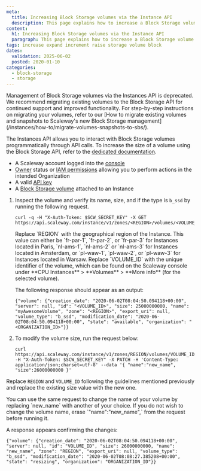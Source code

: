 ```yaml
---
meta:
  title: Increasing Block Storage volumes via the Instance API
  description: This page explains how to increase a Block Storage volume using the Scaleway API.
content:
  h1: Increasing Block Storage volumes via the Instance API
  paragraph: This page explains how to increase a Block Storage volume
tags: increase expand increment raise storage volume block
dates:
  validation: 2025-06-02
  posted: 2020-01-10
categories:
  - block-storage
  - storage
---
```



<Message type="important">
  Management of Block Storage volumes via the Instances API is deprecated. We recommend migrating existing volumes to the Block Storage API for continued support and improved functionality. For step-by-step instructions on migrating your volumes, refer to our [How to migrate existing volumes and snapshots to Scaleway's new Block Storage management](/instances/how-to/migrate-volumes-snapshots-to-sbs/).
</Message>

The Instances API allows you to interact with Block Storage volumes programmatically through API calls. To increase the size of a volume using the Block Storage API, refer to the [dedicated documentation](/block-storage/api-cli/increasing-volume-size/).

<Requirements />

- A Scaleway account logged into the [console](https://console.scaleway.com)
- [Owner](/iam/concepts/#owner) status or [IAM permissions](/iam/concepts/#permission) allowing you to perform actions in the intended Organization
- A valid [API key](/iam/how-to/create-api-keys/)
- A [Block Storage volume](/instances/api-cli/creating-a-volume/) attached to an Instance


1. Inspect the volume and verify its name, size, and if the type is `b_ssd` by running the following request.
    ```
    curl -q -H "X-Auth-Token: $SCW_SECRET_KEY" -X GET https://api.scaleway.com/instance/v1/zones/<REGION>/volumes/<VOLUME_ID>
    ```

    <Message type="note">
      Replace `REGION` with the geographical region of the Instance. This value can either be `fr-par-1`, `fr-par-2`, or  `fr-par-3` for Instances located in Paris, `nl-ams-1`, `nl-ams-2` or `nl-ams-3` for Instances located in Amsterdam, or `pl-waw-1`, `pl-waw-2`, or `pl-waw-3` for Instances located in Warsaw. Replace `VOLUME_ID` with the unique identifier of the volume, which can be found on the Scaleway console under **CPU Instances** > **Volumes** > **More info** (for the selected volume).
    </Message>

    The following response should appear as an output:

    ```
    {"volume": {"creation_date": "2020-06-02T08:04:50.094118+00:00", "server": null, "id": "<VOLUME_ID>", "size": 25000000000, "name": "myAwesomeVolume", "zone": "<REGION>", "export_uri": null, "volume_type": "b_ssd", "modification_date": "2020-06-02T08:04:50.094118+00:00", "state": "available", "organization": "<ORGANIZATION_ID>"}}
    ```
2. To modify the volume size, run the request below:
    ```
    curl https://api.scaleway.com/instance/v1/zones/REGION/volumes/VOLUME_ID -H "X-Auth-Token: $SCW_SECRET_KEY" -X PATCH -H 'Content-Type: application/json;charset=utf-8' --data '{ "name":"new_name", "size":26000000000 }'
    ```
  Replace `REGION` and `VOLUME_ID` following the guidelines mentioned previously and replace the existing size value with the new one.

  <Message type="note">
    You can use the same request to change the name of your volume by replacing `new_name` with another of your choice. If you do not wish to change the volume name, erase `"name":"new_name",` from the request before running it.
  </Message>

  A response appears confirming the changes:
  ```
  {"volume": {"creation_date": "2020-06-02T08:04:50.094118+00:00", "server": null, "id": "VOLUME_ID", "size": 26000000000, "name": "new_name", "zone": "REGION", "export_uri": null, "volume_type": "b_ssd", "modification_date": "2020-06-02T08:08:27.385208+00:00", "state": "resizing", "organization": "ORGANIZATION_ID"}}
  ```



